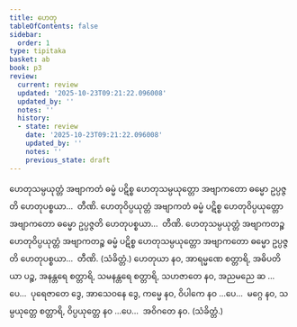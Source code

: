 ```yaml
---
title: ဟေတု
tableOfContents: false
sidebar:
  order: 1
type: tipitaka
basket: ab
book: p3
review:
  current: review
  updated: '2025-10-23T09:21:22.096008'
  updated_by: ''
  notes: ''
  history:
  - state: review
    date: '2025-10-23T09:21:22.096008'
    updated_by: ''
    notes: ''
    previous_state: draft
---
```



<ReviewStatus review={frontmatter.review} showDetails={true} />

<HypothesisAnnotation frontmatter={frontmatter} />

<DynamicBreadcrumb />

<Division number="39" book="p3" e="ch" v="39" p="334">

<Paragraph number="1343" book="p3">
ဟေတုသမ္ပယုတ္တံ အဗျာကတံ ဓမ္မံ ပဋိစ္စ ဟေတုသမ္ပယုတ္တော အဗျာကတော ဓမ္မော ဥပ္ပဇ္ဇတိ ဟေတုပစ္စယာ…  တီဏိ.
</Paragraph>

<Paragraph number="1344" book="p3">
ဟေတုဝိပ္ပယုတ္တံ အဗျာကတံ ဓမ္မံ ပဋိစ္စ ဟေတုဝိပ္ပယုတ္တော အဗျာကတော ဓမ္မော ဥပ္ပဇ္ဇတိ ဟေတုပစ္စယာ…  တီဏိ.
</Paragraph>

<Paragraph number="1345" book="p3">
ဟေတုသမ္ပယုတ္တံ အဗျာကတဉ္စ ဟေတုဝိပ္ပယုတ္တံ အဗျာကတဉ္စ ဓမ္မံ ပဋိစ္စ ဟေတုသမ္ပယုတ္တော အဗျာကတော ဓမ္မော ဥပ္ပဇ္ဇတိ ဟေတုပစ္စယာ…  တီဏိ. (သံခိတ္တံ.)
</Paragraph>

</Division>
<Division number="40" book="p3" e="ch" v="39" p="335">

<Paragraph number="1346" book="p3">
ဟေတုယာ နဝ, အာရမ္မဏေ စတ္တာရိ, အဓိပတိယာ ပဉ္စ, အနန္တရေ စတ္တာရိ, သမနန္တရေ စတ္တာရိ, သဟဇာတေ နဝ, အညမညေ ဆ …ပေ…  ပုရေဇာတေ ဒွေ, အာသေဝနေ ဒွေ, ကမ္မေ နဝ, ဝိပါကေ နဝ …ပေ…  မဂ္ဂေ နဝ, သမ္ပယုတ္တေ စတ္တာရိ, ဝိပ္ပယုတ္တေ နဝ …ပေ…  အဝိဂတေ နဝ. (သံခိတ္တံ.)
</Paragraph>
</Division>